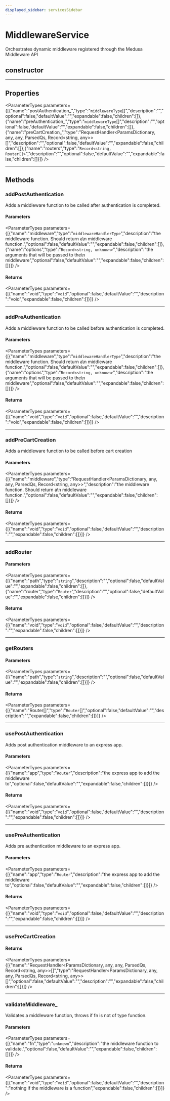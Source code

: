```yaml
---
displayed_sidebar: servicesSidebar
---
```



# MiddlewareService

Orchestrates dynamic middleware registered through the Medusa Middleware API

## constructor

___

## Properties

<ParameterTypes parameters={[{"name":"postAuthentication_","type":"`middlewareType`[]","description":"","optional":false,"defaultValue":"","expandable":false,"children":[]},{"name":"preAuthentication_","type":"`middlewareType`[]","description":"","optional":false,"defaultValue":"","expandable":false,"children":[]},{"name":"preCartCreation_","type":"RequestHandler&#60;ParamsDictionary, any, any, ParsedQs, Record&#60;string, any&#62;&#62;[]","description":"","optional":false,"defaultValue":"","expandable":false,"children":[]},{"name":"routers","type":"`Record<string, Router[]>`","description":"","optional":false,"defaultValue":"","expandable":false,"children":[]}]} />

___

## Methods

### addPostAuthentication

Adds a middleware function to be called after authentication is completed.

#### Parameters

<ParameterTypes parameters={[{"name":"middleware","type":"`middlewareHandlerType`","description":"the middleware function. Should return a\n  middleware function.","optional":false,"defaultValue":"","expandable":false,"children":[]},{"name":"options","type":"`Record<string, unknown>`","description":"the arguments that will be passed to the\n  middleware","optional":false,"defaultValue":"","expandable":false,"children":[]}]} />

#### Returns

<ParameterTypes parameters={[{"name":"void","type":"`void`","optional":false,"defaultValue":"","description":"void","expandable":false,"children":[]}]} />

___

### addPreAuthentication

Adds a middleware function to be called before authentication is completed.

#### Parameters

<ParameterTypes parameters={[{"name":"middleware","type":"`middlewareHandlerType`","description":"the middleware function. Should return a\n  middleware function.","optional":false,"defaultValue":"","expandable":false,"children":[]},{"name":"options","type":"`Record<string, unknown>`","description":"the arguments that will be passed to the\n  middleware","optional":false,"defaultValue":"","expandable":false,"children":[]}]} />

#### Returns

<ParameterTypes parameters={[{"name":"void","type":"`void`","optional":false,"defaultValue":"","description":"void","expandable":false,"children":[]}]} />

___

### addPreCartCreation

Adds a middleware function to be called before cart creation

#### Parameters

<ParameterTypes parameters={[{"name":"middleware","type":"RequestHandler&#60;ParamsDictionary, any, any, ParsedQs, Record&#60;string, any&#62;&#62;","description":"the middleware function. Should return a\n  middleware function.","optional":false,"defaultValue":"","expandable":false,"children":[]}]} />

#### Returns

<ParameterTypes parameters={[{"name":"void","type":"`void`","optional":false,"defaultValue":"","description":"","expandable":false,"children":[]}]} />

___

### addRouter

#### Parameters

<ParameterTypes parameters={[{"name":"path","type":"`string`","description":"","optional":false,"defaultValue":"","expandable":false,"children":[]},{"name":"router","type":"`Router`","description":"","optional":false,"defaultValue":"","expandable":false,"children":[]}]} />

#### Returns

<ParameterTypes parameters={[{"name":"void","type":"`void`","optional":false,"defaultValue":"","description":"","expandable":false,"children":[]}]} />

___

### getRouters

#### Parameters

<ParameterTypes parameters={[{"name":"path","type":"`string`","description":"","optional":false,"defaultValue":"","expandable":false,"children":[]}]} />

#### Returns

<ParameterTypes parameters={[{"name":"Router[]","type":"`Router`[]","optional":false,"defaultValue":"","description":"","expandable":false,"children":[]}]} />

___

### usePostAuthentication

Adds post authentication middleware to an express app.

#### Parameters

<ParameterTypes parameters={[{"name":"app","type":"`Router`","description":"the express app to add the middleware to","optional":false,"defaultValue":"","expandable":false,"children":[]}]} />

#### Returns

<ParameterTypes parameters={[{"name":"void","type":"`void`","optional":false,"defaultValue":"","description":"","expandable":false,"children":[]}]} />

___

### usePreAuthentication

Adds pre authentication middleware to an express app.

#### Parameters

<ParameterTypes parameters={[{"name":"app","type":"`Router`","description":"the express app to add the middleware to","optional":false,"defaultValue":"","expandable":false,"children":[]}]} />

#### Returns

<ParameterTypes parameters={[{"name":"void","type":"`void`","optional":false,"defaultValue":"","description":"","expandable":false,"children":[]}]} />

___

### usePreCartCreation

#### Returns

<ParameterTypes parameters={[{"name":"RequestHandler&#60;ParamsDictionary, any, any, ParsedQs, Record&#60;string, any&#62;&#62;[]","type":"RequestHandler&#60;ParamsDictionary, any, any, ParsedQs, Record&#60;string, any&#62;&#62;[]","optional":false,"defaultValue":"","description":"","expandable":false,"children":[]}]} />

___

### validateMiddleware\_

Validates a middleware function, throws if fn is not of type function.

#### Parameters

<ParameterTypes parameters={[{"name":"fn","type":"`unknown`","description":"the middleware function to validate.","optional":false,"defaultValue":"","expandable":false,"children":[]}]} />

#### Returns

<ParameterTypes parameters={[{"name":"void","type":"`void`","optional":false,"defaultValue":"","description":"nothing if the middleware is a function","expandable":false,"children":[]}]} />
